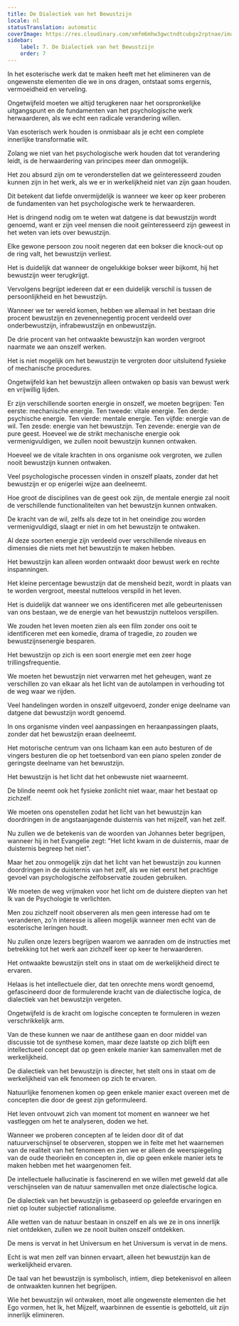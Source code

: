 ```yaml
---
title: De Dialectiek van het Bewustzijn
locale: nl
statusTranslation: automatic
coverImage: https://res.cloudinary.com/xmfm6mhw3gwctndtcubgx2rptnae/image/upload/v1741354419/small_cover_la_gran_rebelion_28716e29d2.webp
sidebar:
    label: 7. De Dialectiek van het Bewustzijn
    order: 7
---
```

In het esoterische werk dat te maken heeft met het elimineren van de ongewenste elementen die we in ons dragen, ontstaat soms ergernis, vermoeidheid en verveling.

Ongetwijfeld moeten we altijd terugkeren naar het oorspronkelijke uitgangspunt en de fundamenten van het psychologische werk herwaarderen, als we echt een radicale verandering willen.

Van esoterisch werk houden is onmisbaar als je echt een complete innerlijke transformatie wilt.

Zolang we niet van het psychologische werk houden dat tot verandering leidt, is de herwaardering van principes meer dan onmogelijk.

Het zou absurd zijn om te veronderstellen dat we geïnteresseerd zouden kunnen zijn in het werk, als we er in werkelijkheid niet van zijn gaan houden.

Dit betekent dat liefde onvermijdelijk is wanneer we keer op keer proberen de fundamenten van het psychologische werk te herwaarderen.

Het is dringend nodig om te weten wat datgene is dat bewustzijn wordt genoemd, want er zijn veel mensen die nooit geïnteresseerd zijn geweest in het weten van iets over bewustzijn.

Elke gewone persoon zou nooit negeren dat een bokser die knock-out op de ring valt, het bewustzijn verliest.

Het is duidelijk dat wanneer de ongelukkige bokser weer bijkomt, hij het bewustzijn weer terugkrijgt.

Vervolgens begrijpt iedereen dat er een duidelijk verschil is tussen de persoonlijkheid en het bewustzijn.

Wanneer we ter wereld komen, hebben we allemaal in het bestaan ​​drie procent bewustzijn en zevenennegentig procent verdeeld over onderbewustzijn, infrabewustzijn en onbewustzijn.

De drie procent van het ontwaakte bewustzijn kan worden vergroot naarmate we aan onszelf werken.

Het is niet mogelijk om het bewustzijn te vergroten door uitsluitend fysieke of mechanische procedures.

Ongetwijfeld kan het bewustzijn alleen ontwaken op basis van bewust werk en vrijwillig lijden.

Er zijn verschillende soorten energie in onszelf, we moeten begrijpen: Ten eerste: mechanische energie. Ten tweede: vitale energie. Ten derde: psychische energie. Ten vierde: mentale energie. Ten vijfde: energie van de wil. Ten zesde: energie van het bewustzijn. Ten zevende: energie van de pure geest. Hoeveel we de strikt mechanische energie ook vermenigvuldigen, we zullen nooit bewustzijn kunnen ontwaken.

Hoeveel we de vitale krachten in ons organisme ook vergroten, we zullen nooit bewustzijn kunnen ontwaken.

Veel psychologische processen vinden in onszelf plaats, zonder dat het bewustzijn er op enigerlei wijze aan deelneemt.

Hoe groot de disciplines van de geest ook zijn, de mentale energie zal nooit de verschillende functionaliteiten van het bewustzijn kunnen ontwaken.

De kracht van de wil, zelfs als deze tot in het oneindige zou worden vermenigvuldigd, slaagt er niet in om het bewustzijn te ontwaken.

Al deze soorten energie zijn verdeeld over verschillende niveaus en dimensies die niets met het bewustzijn te maken hebben.

Het bewustzijn kan alleen worden ontwaakt door bewust werk en rechte inspanningen.

Het kleine percentage bewustzijn dat de mensheid bezit, wordt in plaats van te worden vergroot, meestal nutteloos verspild in het leven.

Het is duidelijk dat wanneer we ons identificeren met alle gebeurtenissen van ons bestaan, we de energie van het bewustzijn nutteloos verspillen.

We zouden het leven moeten zien als een film zonder ons ooit te identificeren met een komedie, drama of tragedie, zo zouden we bewustzijnsenergie besparen.

Het bewustzijn op zich is een soort energie met een zeer hoge trillingsfrequentie.

We moeten het bewustzijn niet verwarren met het geheugen, want ze verschillen zo van elkaar als het licht van de autolampen in verhouding tot de weg waar we rijden.

Veel handelingen worden in onszelf uitgevoerd, zonder enige deelname van datgene dat bewustzijn wordt genoemd.

In ons organisme vinden veel aanpassingen en heraanpassingen plaats, zonder dat het bewustzijn eraan deelneemt.

Het motorische centrum van ons lichaam kan een auto besturen of de vingers besturen die op het toetsenbord van een piano spelen zonder de geringste deelname van het bewustzijn.

Het bewustzijn is het licht dat het onbewuste niet waarneemt.

De blinde neemt ook het fysieke zonlicht niet waar, maar het bestaat op zichzelf.

We moeten ons openstellen zodat het licht van het bewustzijn kan doordringen in de angstaanjagende duisternis van het mijzelf, van het zelf.

Nu zullen we de betekenis van de woorden van Johannes beter begrijpen, wanneer hij in het Evangelie zegt: "Het licht kwam in de duisternis, maar de duisternis begreep het niet".

Maar het zou onmogelijk zijn dat het licht van het bewustzijn zou kunnen doordringen in de duisternis van het zelf, als we niet eerst het prachtige gevoel van psychologische zelfobservatie zouden gebruiken.

We moeten de weg vrijmaken voor het licht om de duistere diepten van het Ik van de Psychologie te verlichten.

Men zou zichzelf nooit observeren als men geen interesse had om te veranderen, zo'n interesse is alleen mogelijk wanneer men echt van de esoterische leringen houdt.

Nu zullen onze lezers begrijpen waarom we aanraden om de instructies met betrekking tot het werk aan zichzelf keer op keer te herwaarderen.

Het ontwaakte bewustzijn stelt ons in staat om de werkelijkheid direct te ervaren.

Helaas is het intellectuele dier, dat ten onrechte mens wordt genoemd, gefascineerd door de formulerende kracht van de dialectische logica, de dialectiek van het bewustzijn vergeten.

Ongetwijfeld is de kracht om logische concepten te formuleren in wezen verschrikkelijk arm.

Van de these kunnen we naar de antithese gaan en door middel van discussie tot de synthese komen, maar deze laatste op zich blijft een intellectueel concept dat op geen enkele manier kan samenvallen met de werkelijkheid.

De dialectiek van het bewustzijn is directer, het stelt ons in staat om de werkelijkheid van elk fenomeen op zich te ervaren.

Natuurlijke fenomenen komen op geen enkele manier exact overeen met de concepten die door de geest zijn geformuleerd.

Het leven ontvouwt zich van moment tot moment en wanneer we het vastleggen om het te analyseren, doden we het.

Wanneer we proberen concepten af te leiden door dit of dat natuurverschijnsel te observeren, stoppen we in feite met het waarnemen van de realiteit van het fenomeen en zien we er alleen de weerspiegeling van de oude theorieën en concepten in, die op geen enkele manier iets te maken hebben met het waargenomen feit.

De intellectuele hallucinatie is fascinerend en we willen met geweld dat alle verschijnselen van de natuur samenvallen met onze dialectische logica.

De dialectiek van het bewustzijn is gebaseerd op geleefde ervaringen en niet op louter subjectief rationalisme.

Alle wetten van de natuur bestaan in onszelf en als we ze in ons innerlijk niet ontdekken, zullen we ze nooit buiten onszelf ontdekken.

De mens is vervat in het Universum en het Universum is vervat in de mens.

Echt is wat men zelf van binnen ervaart, alleen het bewustzijn kan de werkelijkheid ervaren.

De taal van het bewustzijn is symbolisch, intiem, diep betekenisvol en alleen de ontwaakten kunnen het begrijpen.

Wie het bewustzijn wil ontwaken, moet alle ongewenste elementen die het Ego vormen, het Ik, het Mijzelf, waarbinnen de essentie is gebotteld, uit zijn innerlijk elimineren.

